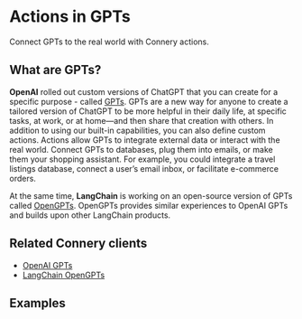 
# Actions in GPTs

Connect GPTs to the real world with Connery actions.

## What are GPTs?

**OpenAI** rolled out custom versions of ChatGPT that you can create for a specific purpose - called [GPTs](https://openai.com/blog/introducing-gpts).
GPTs are a new way for anyone to create a tailored version of ChatGPT to be more helpful in their daily life, at specific tasks, at work, or at home—and then share that creation with others.
In addition to using our built-in capabilities, you can also define custom actions.
Actions allow GPTs to integrate external data or interact with the real world.
Connect GPTs to databases, plug them into emails, or make them your shopping assistant.
For example, you could integrate a travel listings database, connect a user’s email inbox, or facilitate e-commerce orders.

At the same time, **LangChain** is working on an open-source version of GPTs called [OpenGPTs](https://github.com/langchain-ai/opengpts).
OpenGPTs provides similar experiences to OpenAI GPTs and builds upon other LangChain products.

## Related Connery clients

- [OpenAI GPTs](/docs/clients/native/openai/gpt)
- [LangChain OpenGPTs](/docs/clients/native/langchain/opengpts)

## Examples

<DocCardList />
